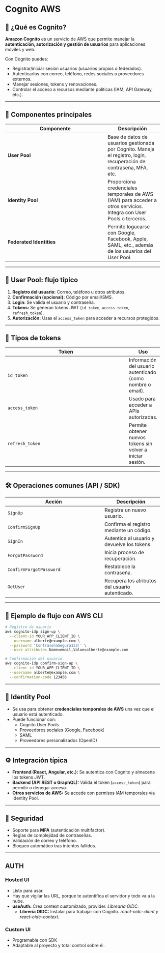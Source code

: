 # Cognito AWS

## 📌 ¿Qué es Cognito?

**Amazon Cognito** es un servicio de AWS que permite manejar la **autenticación, autorización y gestión de usuarios** para aplicaciones móviles y web.

Con Cognito puedes:

- Registrar/iniciar sesión usuarios (usuarios propios o federados).
- Autenticarlos con correo, teléfono, redes sociales o proveedores externos.
- Manejar sesiones, tokens y renovaciones.
- Controlar el acceso a recursos mediante políticas (IAM, API Gateway, etc.).

---

## 🧱 Componentes principales

| Componente             | Descripción |
|------------------------|-------------|
| **User Pool**          | Base de datos de usuarios gestionada por Cognito. Maneja el registro, login, recuperación de contraseña, MFA, etc. |
| **Identity Pool**      | Proporciona credenciales temporales de AWS (IAM) para acceder a otros servicios. Integra con User Pools o terceros. |
| **Federated Identities** | Permite loguearse con Google, Facebook, Apple, SAML, etc., además de los usuarios del User Pool. |

---

## 👤 User Pool: flujo típico

1. **Registro del usuario:** Correo, teléfono u otros atributos.
2. **Confirmación (opcional):** Código por email/SMS.
3. **Login:** Se valida el usuario y contraseña.
4. **Tokens:** Se generan tokens JWT (`id_token`, `access_token`, `refresh_token`).
5. **Autorización:** Usas el `access_token` para acceder a recursos protegidos.

---

## 🔐 Tipos de tokens

| Token           | Uso |
|------------------|-----|
| `id_token`       | Información del usuario autenticado (como nombre o email). |
| `access_token`   | Usado para acceder a APIs autorizadas. |
| `refresh_token`  | Permite obtener nuevos tokens sin volver a iniciar sesión. |

---

## 🛠️ Operaciones comunes (API / SDK)

| Acción               | Descripción |
|----------------------|-------------|
| `SignUp`             | Registra un nuevo usuario. |
| `ConfirmSignUp`      | Confirma el registro mediante un código. |
| `SignIn`             | Autentica al usuario y devuelve los tokens. |
| `ForgotPassword`     | Inicia proceso de recuperación. |
| `ConfirmForgotPassword` | Restablece la contraseña. |
| `GetUser`            | Recupera los atributos del usuario autenticado. |

---

## 🧪 Ejemplo de flujo con AWS CLI

```bash
# Registro de usuario
aws cognito-idp sign-up \
  --client-id YOUR_APP_CLIENT_ID \
  --username alberte@example.com \
  --password 'ContraseñaSegura123!' \
  --user-attributes Name=email,Value=alberte@example.com

# Confirmación del usuario
aws cognito-idp confirm-sign-up \
  --client-id YOUR_APP_CLIENT_ID \
  --username alberte@example.com \
  --confirmation-code 123456
```

---

## 🧩 Identity Pool

- Se usa para obtener **credenciales temporales de AWS** una vez que el usuario está autenticado.
- Puede funcionar con:
  - Cognito User Pools
  - Proveedores sociales (Google, Facebook)
  - SAML
  - Proveedores personalizados (OpenID)

---

## ⚙️ Integración típica

- **Frontend (React, Angular, etc.):** Se autentica con Cognito y almacena los tokens JWT.
- **Backend (API REST o GraphQL):** Valida el token (`access_token`) para permitir o denegar acceso.
- **Otros servicios de AWS:** Se accede con permisos IAM temporales vía Identity Pool.

---

## 🔐 Seguridad

- Soporte para **MFA** (autenticación multifactor).
- Reglas de complejidad de contraseñas.
- Validación de correo y teléfono.
- Bloqueo automático tras intentos fallidos.

---

## AUTH

### Hosted UI
- Listo para usar.
- Hay que vigilar las URL, porque te autentifica el servidor y todo va a la nube.
- **useAuth:** Crea context customizado, provider. *Librearía OIDC*.
  - **Librería OIDC:** Instalar para trabajar con Cognito. *react-oidc-client y react-oidc-context*.

### Custom UI
- Programable con SDK
- Adaptable al proyecto y total control sobre él.
